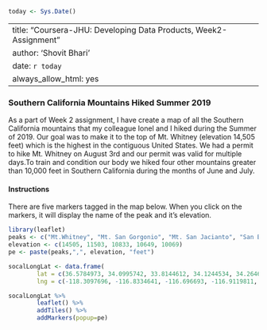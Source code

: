 ```r
today <- Sys.Date()
```

---
title: "Coursera-JHU: Developing Data Products, Week2-Assignment"
author: 'Shovit Bhari'
date: `r today`
always_allow_html: yes
---

### Southern California Mountains Hiked Summer 2019

As a part of Week 2 assignment, I have create a map of all the Southern California mountains that my colleague Ionel and I hiked during the Summer of 2019. Our goal was to make it to the top of Mt. Whitney (elevation 14,505 feet) which is the highest in the contiguous United States. We had a permit to hike Mt. Whitney on August 3rd and our permit was valid for multiple days.To train and condition our body we hiked four other mountains greater than 10,000 feet in Southern California during the months of June and July. 

#### Instructions
There are five markers tagged in the map below. When you click on the markers, it will display the name of the peak and it's elevation. 

```r
library(leaflet)
peaks <- c("Mt.Whitney", "Mt. San Gorgonio", "Mt. San Jacianto", "San Bernardino Peak", "Mt. San Antonio (aka Baldy)")
elevation <- c(14505, 11503, 10833, 10649, 10069)
pe <- paste(peaks,",", elevation, "feet")

socalLongLat <- data.frame(
        lat = c(36.5784973, 34.0995742, 33.8144612, 34.1244534, 34.2646853),
        lng = c(-118.3097696, -116.8334641, -116.696693, -116.9119811,  -117.722961 ))

socalLongLat %>%
        leaflet() %>%
        addTiles() %>%
        addMarkers(popup=pe)

```







